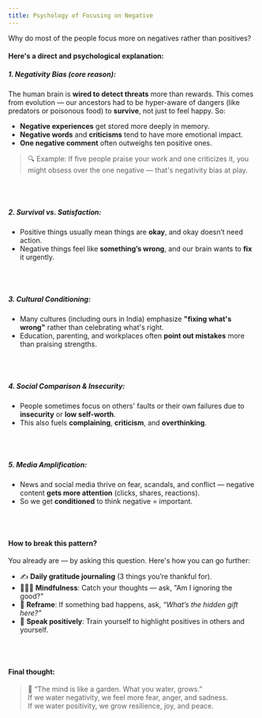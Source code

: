 ```yaml
---
title: Psychology of Focusing on Negative
---
```



<Question>
Why do most of the people focus more on negatives rather than positives?
</Question>

<Answer>

#### Here's a direct and psychological explanation:

##### 1. **Negativity Bias** (core reason):

The human brain is **wired to detect threats** more than rewards. This comes from evolution — our ancestors had to be hyper-aware of dangers (like predators or poisonous food) to **survive**, not just to feel happy. So:

- **Negative experiences** get stored more deeply in memory.
- **Negative words** and **criticisms** tend to have more emotional impact.
- **One negative comment** often outweighs ten positive ones.

> 🔍 Example: If five people praise your work and one criticizes it, you might obsess over the one negative — that's negativity bias at play.

<br /><br />

##### 2. **Survival vs. Satisfaction**:

- Positive things usually mean things are **okay**, and okay doesn’t need action.
- Negative things feel like **something’s wrong**, and our brain wants to **fix** it urgently.

<br /><br />

##### 3. **Cultural Conditioning**:

- Many cultures (including ours in India) emphasize **"fixing what's wrong"** rather than celebrating what's right.
- Education, parenting, and workplaces often **point out mistakes** more than praising strengths.

<br /><br />

##### 4. **Social Comparison & Insecurity**:

- People sometimes focus on others' faults or their own failures due to **insecurity** or **low self-worth**.
- This also fuels **complaining**, **criticism**, and **overthinking**.

<br /><br />

##### 5. **Media Amplification**:

- News and social media thrive on fear, scandals, and conflict — negative content **gets more attention** (clicks, shares, reactions).
- So we get **conditioned** to think negative = important.

<br /><br />

#### How to break this pattern?

You already are — by asking this question. Here's how you can go further:

- ✍️ **Daily gratitude journaling** (3 things you’re thankful for).
- 🧘🏽‍♂️ **Mindfulness**: Catch your thoughts — ask, "Am I ignoring the good?"
- 🧠 **Reframe**: If something bad happens, ask, *“What’s the hidden gift here?”*
- 💬 **Speak positively**: Train yourself to highlight positives in others and yourself.

<br /><br />

#### Final thought:

> 🌱 “The mind is like a garden. What you water, grows.”  
> If we water negativity, we feel more fear, anger, and sadness.  
> If we water positivity, we grow resilience, joy, and peace.

</Answer>
